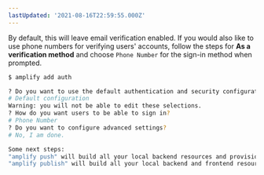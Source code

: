 ```yaml
---
lastUpdated: '2021-08-16T22:59:55.000Z'
---
```

By default, this will leave email verification enabled. If you would also like to use phone numbers for verifying users' accounts, follow the steps for **As a verification method** and choose `Phone Number` for the sign-in method when prompted.

```bash
$ amplify add auth

? Do you want to use the default authentication and security configuration? 
# Default configuration
Warning: you will not be able to edit these selections. 
? How do you want users to be able to sign in?
# Phone Number
? Do you want to configure advanced settings?
# No, I am done.

Some next steps:
"amplify push" will build all your local backend resources and provision it in the cloud
"amplify publish" will build all your local backend and frontend resources (if you have hosting category added) and provision it in the cloud
```
